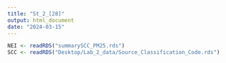 ```yaml
---
title: "St_2_[28]"
output: html_document
date: "2024-03-15"
---
```


```r
NEI <- readRDS("summarySCC_PM25.rds")
SCC <- readRDS("Desktop/Lab_2_data/Source_Classification_Code.rds")
```

